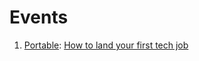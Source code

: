 # Events

1. [Portable](https://portable.com.au/): [How to land your first tech job](https://portable.com.au/events/how-to-land-your-first-tech-job)
